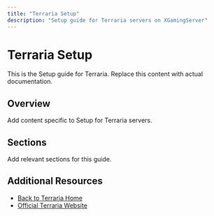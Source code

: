 ```yaml
---
title: "Terraria Setup"
description: "Setup guide for Terraria servers on XGamingServer"
---
```


# Terraria Setup

This is the Setup guide for Terraria. Replace this content with actual documentation.

## Overview

Add content specific to Setup for Terraria servers.

## Sections

Add relevant sections for this guide.

## Additional Resources

- [Back to Terraria Home](./index)
- [Official Terraria Website](https://example.com)
